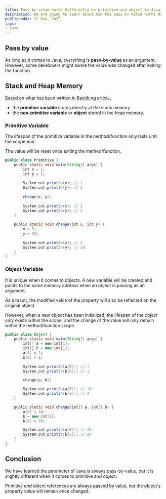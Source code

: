 ```yaml
---
title: Pass by value works differently on primitive and object in Java 
description: We are going to learn about how the pass by value works difference when it comes to primitive and objects variable
publishedAt: 22 May, 2022
tags:
- java
---
```

## Pass by value
As long as it comes to Java, everything is **pass-by-value** as an argument.
However, some developers might aware the value was changed after exiting the function.

## Stack and Heap Memory
Based on what has been written in [Baeldung](https://www.baeldung.com/java-pass-by-value-or-pass-by-reference) article, 
- the **primitive variable** stores directly at the stack memory
- the **non-primitive variable** or **object** stored in the heap memory.

### Primitive Variable
The lifespan of the primitive variable in the method/function only lasts until the scope end.

The value will be reset once exiting the method/function.

```java
public class Primitive {
    public static void main(String[] args) {
        int x = 1;
        int y = 1;
        
        System.out.println(x); // 1
        System.out.println(y); // 1
        
        change(x, y);
    
        System.out.println(x); // 1
        System.out.println(y); // 1
    }    
    
    public static void change(int x, int y) {
        x = 5;
        y = 10;
        
        System.out.println(x); // 5
        System.out.println(y); // 10
    }
}
```

### Object Variable
It is unique when it comes to objects. A new variable will be created and points to the same memory address when an object is passing as an argument.

As a result, the modified value of the property will also be reflected on the original object.

However, when a new object has been initialized, the lifespan of the object only exists within the scope, and the change of the value will only remain within the method/function scope.

```java
public class Object {
    public static void main(String[] args) {
        int[] a = new int[1];
        int[] b = new int[1];
        a[0] = 1;
        b[0] = 1;
        
        System.out.println(a[0]); // 1
        System.out.println(b[0]); // 1

        change(a, b);

        System.out.println(a[0]); // 10
        System.out.println(b[0]); // 1
    }

    public static void change(int[] a, int[] b) {
        a[0] = 10;
        b = new int[1];
        b[0] = 20;

        System.out.println(a[0]); // 10
        System.out.println(b[0]); // 20
    }
}
```
## Conclusion
We have learned the parameter of Java is always pass-by-value, but it is slightly different when it comes to primitive and object.

Primitive and object references are always passed by value, but the object's property value will remain once changed.